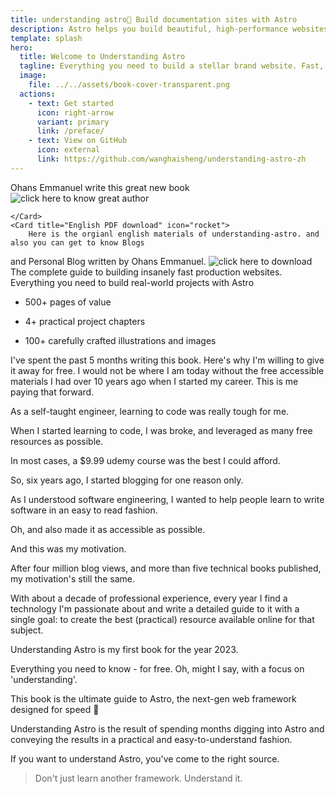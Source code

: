 ```yaml
---
title: understanding astro🌟 Build documentation sites with Astro
description: Astro helps you build beautiful, high-performance websites for brand.
template: splash
hero:
  title: Welcome to Understanding Astro
  tagline: Everything you need to build a stellar brand website. Fast, accessible, and easy-to-use.
  image:
    file: ../../assets/book-cover-transparent.png
  actions:
    - text: Get started
      icon: right-arrow
      variant: primary
      link: /preface/
    - text: View on GitHub
      icon: external
      link: https://github.com/wanghaisheng/understanding-astro-zh
---
```




<CardGrid stagger>
	<Card title="Ohans Emmanuel" icon="open-book">

Ohans Emmanuel write this great new book <Understanding Astro>
![click here to know great author](https://www.ohansemmanuel.com/)

	</Card>
	<Card title="English PDF download" icon="rocket">
		Here is the orgianl english materials of understanding-astro. and also you can get to know Blogs
and Personal Blog written by Ohans Emmanuel.
![click here to download](https://www.ohansemmanuel.com/books/understanding-astro)
	</Card>
	<Card title="outline of book Understanding Astro" icon="puzzle">
The complete guide to building insanely fast production websites.
Everything you need to build real-world projects with Astro

* 500+ pages of value
* 4+ practical project chapters
* 100+ carefully crafted illustrations and images

	</Card>
	<Card title="the story about writing book by Ohans Emmanuel" icon="document">
I've spent the past 5 months writing this book.
Here's why I'm willing to give it away for free.
I would not be where I am today without the free accessible materials I had over 10 years ago when I started my career. This is me paying that forward.

As a self-taught engineer, learning to code was really tough for me.

When I started learning to code, I was broke, and leveraged as many free resources as possible.

In most cases, a $9.99 udemy course was the best I could afford.

So, six years ago, I started blogging for one reason only.

As I understood software engineering, I wanted to help people learn to write software in an easy to read fashion.

Oh, and also made it as accessible as possible.

And this was my motivation.

After four million blog views, and more than five technical books published, my motivation's still the same.

With about a decade of professional experience, every year I find a technology I'm passionate about and write a detailed guide to it with a single goal: to create the best (practical) resource available online for that subject.

Understanding Astro is my first book for the year 2023.

Everything you need to know - for free. Oh, might I say, with a focus on 'understanding'.
	</Card>

</CardGrid>


<AboutAstro title="Brought to you by">
This book is the ultimate guide to Astro, the next-gen web framework designed for speed 🚀

Understanding Astro is the result of spending months digging into Astro and conveying the results in a practical and easy-to-understand fashion.

If you want to understand Astro, you've come to the right source.

> Don't just learn another framework. Understand it.

</AboutAstro>
